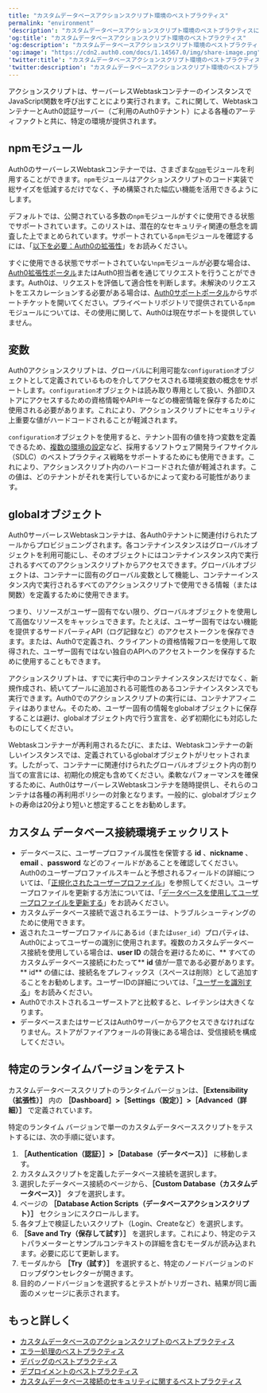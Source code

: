 ```yaml
---
title: "カスタムデータベースアクションスクリプト環境のベストプラクティス"
permalink: "environment"
'description': "カスタムデータベースアクションスクリプト環境のベストプラクティスについて説明します。"
'og:title': "カスタムデータベースアクションスクリプト環境のベストプラクティス"
'og:description': "カスタムデータベースアクションスクリプト環境のベストプラクティスについて説明します。"
'og:image': "https://cdn2.auth0.com/docs/1.14567.0/img/share-image.png"
'twitter:title': "カスタムデータベースアクションスクリプト環境のベストプラクティス"
'twitter:description': "カスタムデータベースアクションスクリプト環境のベストプラクティスについて説明します。"
---
```


アクションスクリプトは、サーバーレスWebtaskコンテナーのインスタンスでJavaScript関数を呼び出すことにより実行されます。これに関して、WebtaskコンテナーとAuth0認証サーバー（ご利用のAuth0テナント）による各種のアーティファクトと共に、特定の環境が提供されます。

## npmモジュール

Auth0のサーバーレスWebtaskコンテナーでは、さまざまな[`npm`](https://www.npmjs.com/)モジュールを利用することができます。`npm`モジュールはアクションスクリプトのコード実装で総サイズを低減するだけでなく、予め構築された幅広い機能を活用できるようにします。

デフォルトでは、公開されている多数の`npm`モジュールがすぐに使用できる状態でサポートされています。このリストは、潜在的なセキュリティ関連の懸念を調査した上でまとめられています。サポートされている`npm`モジュールを確認するには、「[以下を必要：Auth0の拡張性](https://auth0-extensions.github.io/canirequire/)」をお読みください。

すぐに使用できる状態でサポートされていない`npm`モジュールが必要な場合は、[Auth0拡張性ポータル](https://auth0-extensions.github.io/canirequire/)またはAuth0担当者を通じてリクエストを行うことができます。Auth0は、リクエストを評価して適合性を判断します。未解決のリクエストをエスカレーションする必要がある場合は、[Auth0サポートポータル](https://support.auth0.com/)からサポートチケットを開いてください。プライベートリポジトリで提供されている`npm`モジュールについては、その使用に関して、Auth0は現在サポートを提供していません。

## 変数

Auth0アクションスクリプトは、グローバルに利用可能な`configuration`オブジェクトとして定義されているものを介してアクセスされる環境変数の概念をサポートします。`configuration`オブジェクトは読み取り専用として扱い、外部IDストアにアクセスするための資格情報やAPIキーなどの機密情報を保存するために使用される必要があります。これにより、アクションスクリプトにセキュリティ上重要な値がハードコードされることが軽減されます。

`configuration`オブジェクトを使用すると、テナント固有の値を持つ変数を定義できるため、[複数の環境の設定](/ja-jp/get-started/auth0-overview/create-tenants/set-up-multiple-environments)など、採用するソフトウェア開発ライフサイクル（SDLC）のベストプラクティス戦略をサポートするためにも使用できます。これにより、アクションスクリプト内のハードコードされた値が軽減されます。この値は、どのテナントがそれを実行しているかによって変わる可能性があります。

## globalオブジェクト

Auth0サーバーレスWebtaskコンテナは、各Auth0テナントに関連付けられたプールからプロビジョニングされます。各コンテナインスタンスはグローバルオブジェクトを利用可能にし、そのオブジェクトにはコンテナインスタンス内で実行されるすべてのアクションスクリプトからアクセスできます。グローバルオブジェクトは、コンテナーに固有のグローバル変数として機能し、コンテナーインスタンス内で実行されるすべてのアクションスクリプトで使用できる情報（または関数）を定義するために使用できます。

つまり、リソースがユーザー固有でない限り、グローバルオブジェクトを使用して高価なリソースをキャッシュできます。たとえば、ユーザー固有ではない機能を提供するサードパーティAPI（ログ記録など）のアクセストークンを保存できます。または、Auth0で定義され、クライアントの資格情報フローを使用して取得された、ユーザー固有ではない独自のAPIへのアクセストークンを保存するために使用することもできます。

<Warning>

アクションスクリプトは、すでに実行中のコンテナインスタンスだけでなく、新規作成され、続いてプールに追加される可能性のあるコンテナインスタンスでも実行できます。Auth0でのアクションスクリプトの実行には、コンテナアフィニティはありません。そのため、ユーザー固有の情報をglobalオブジェクトに保存することは避け、globalオブジェクト内で行う宣言を、必ず初期化にも対応したものにしてください。

</Warning>

Webtaskコンテナーが再利用されるたびに、または、Webtaskコンテナーの新しいインスタンスでは、定義されているglobalオブジェクトがリセットされます。したがって、コンテナーに関連付けられたグローバルオブジェクト内の割り当ての宣言には、初期化の規定も​​含めてください。柔軟なパフォーマンスを確保するために、Auth0はサーバーレスWebtaskコンテナを随時提供し、それらのコンテナは各種の再利用ポリシーの対象となります。一般的に、globalオブジェクトの寿命は20分より短いと想定することをお勧めします。

## カスタム データベース接続環境チェックリスト

* データベースに、ユーザープロファイル属性を保管する **id** 、**nickname** 、**email** 、**password** などのフィールドがあることを確認してください。Auth0のユーザープロファイルスキームと予想されるフィールドの詳細については、「[正規化されたユーザープロファイル](/ja-jp/manage-users/user-accounts/user-profiles/normalized-user-profiles)」を参照してください。ユーザープロファイルを更新する方法については、「[データベースを使用してユーザープロファイルを更新する](/ja-jp/manage-users/user-accounts/user-profiles/update-user-profiles-using-your-database)」をお読みください。
* カスタムデータベース接続で返されるエラーは、トラブルシューティングのために使用できます。
* 返されたユーザープロファイルにある`id`（または`user_id`）プロパティは、Auth0によってユーザーの識別に使用されます。複数のカスタムデータベース接続を使用している場合は、**user ID** の競合を避けるために、** すべてのカスタムデータベース接続にわたって** **id** 値が一意である必要があります。** id** の値には、接続名をプレフィックス（スペースは削除）として追加することをお勧めします。ユーザーIDの詳細については、「[ユーザーを識別する](/ja-jp/manage-users/user-accounts/identify-users)」をお読みください。
* Auth0でホストされるユーザーストアと比較すると、レイテンシは大きくなります。
* データベースまたはサービスはAuth0サーバーからアクセスできなければなりません。ストアがファイアウォールの背後にある場合は、受信接続を構成してください。

## 特定のランタイムバージョンをテスト

カスタムデータベーススクリプトのランタイムバージョンは、**［Extensibility（拡張性）］** 内の **［Dashboard］>［Settings（設定）］>［Advanced（詳細）］** で定義されています。

特定のランタイム バージョンで単一のカスタムデータベーススクリプトをテストするには、次の手順に従います。

1. **［Authentication（認証）］>［Database（データベース）］** に移動します。
2. カスタムスクリプトを定義したデータベース接続を選択します。
3. 選択したデータベース接続のページから、**［Custom Database（カスタムデータベース）］** タブを選択します。
4. ページの **［Database Action Scripts（データベースアクションスクリプト）］** セクションにスクロールします。
5. 各タブ上で検証したいスクリプト（Login、Createなど）を選択します。
6. **［Save and Try（保存して試す）］** を選択します。これにより、特定のテストパラメーターとサンプルコンテキストの詳細を含むモーダルが読み込まれます。必要に応じて更新します。
7. モーダルから **［Try（試す）］** を選択すると、特定のノードバージョンのドロップダウンセレクターが開きます。
8. 目的のノードバージョンを選択するとテストがトリガーされ、結果が同じ画面のメッセージに表示されます。

## もっと詳しく

* [カスタムデータベースのアクションスクリプトのベストプラクティス](/ja-jp/authenticate/database-connections/custom-db/custom-database-connections-scripts/execution)
* [エラー処理のベストプラクティス](/ja-jp/troubleshoot/error-handling-best-practices)
* [デバッグのベストプラクティス](/ja-jp/troubleshoot/debugging-best-practices)
* [デプロイメントのベストプラクティス](/ja-jp/deploy-monitor/deployment-best-practices)
* [カスタムデータベース接続のセキュリティに関するベストプラクティス](/ja-jp/authenticate/database-connections/custom-db/custom-database-connections-scripts/connection-security)